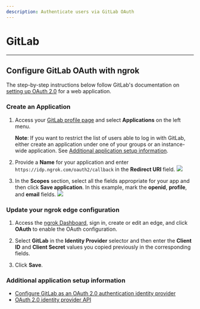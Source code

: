 ```yaml
---
description: Authenticate users via GitLab OAuth
---
```


# GitLab

---

## Configure GitLab OAuth with ngrok

The step-by-step instructions below follow GitLab's documentation on [setting up OAuth 2.0](https://docs.gitlab.com/ee/integration/oauth_provider.html) for a web application.

### Create an Application

1.  Access your [GitLab profile page](https://gitlab.com/-/profile) and select **Applications** on the left menu.

    **Note**: If you want to restrict the list of users able to log in with GitLab, either create an application under one of your groups or an instance-wide application. See [Additional application setup information](#additional-application-setup-information).

2.  Provide a **Name** for your application and enter `https://idp.ngrok.com/oauth2/callback` in the **Redirect URI** field.
    [![](/img/howto/oauth/1-gitlab-register.png)](/img/howto/oauth/1-gitlab-register.png)

3.  In the **Scopes** section, select all the fields appropriate for your app and then click **Save application**. In this example, mark the **openid**, **profile**, and **email** fields.
    [![](/img/howto/oauth/2-gitlab-scopes.png)](/img/howto/oauth/2-gitlab-scopes.png)

### Update your ngrok edge configuration

1. Access the [ngrok Dashboard](https://dashboard.ngrok.com/), sign in, create or edit an edge, and click **OAuth** to enable the OAuth configuration.

2. Select **GitLab** in the **Identity Provider** selector and then enter the **Client ID** and **Client Secret** values you copied previously in the corresponding fields.

3. Click **Save**.

### Additional application setup information

- [Configure GitLab as an OAuth 2.0 authentication identity provider](https://docs.gitlab.com/ee/integration/oauth_provider.html)
- [OAuth 2.0 identity provider API](https://docs.gitlab.com/ee/api/oauth2.html)
